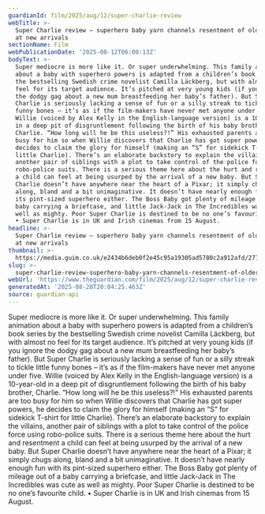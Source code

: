 ```yaml
---
guardianId: film/2025/aug/12/super-charlie-review
webTitle: >-
  Super Charlie review – superhero baby yarn channels resentment of older kids
  at new arrivals
sectionName: Film
webPublicationDate: '2025-08-12T06:00:13Z'
bodyText: >-
  Super mediocre is more like it. Or super underwhelming. This family animation
  about a baby with superhero powers is adapted from a children’s book series by
  the bestselling Swedish crime novelist Camilla Läckberg, but with almost no
  feel for its target audience. It’s pitched at very young kids (if you ignore
  the dodgy gag about a new mum breastfeeding her baby’s father). But Super
  Charlie is seriously lacking a sense of fun or a silly streak to tickle little
  funny bones – it’s as if the film-makers have never met anyone under five.
  Willie (voiced by Alex Kelly in the English-language version) is a 10-year-old
  in a deep pit of disgruntlement following the birth of his baby brother,
  Charlie. “How long will he be this useless?!” His exhausted parents are too
  busy for him so when Willie discovers that Charlie has got super powers, he
  decides to claim the glory for himself (making an “S” for sidekick T-shirt for
  little Charlie). There’s an elaborate backstory to explain the villains,
  another pair of siblings with a plot to take control of the police force using
  robo-police suits. There is a serious theme here about the hurt and resentment
  a child can feel at being usurped by the arrival of a new baby. But Super
  Charlie doesn’t have anywhere near the heart of a Pixar; it simply chugs
  along, bland and a bit unimaginative. It doesn’t have nearly enough fun with
  its pint-sized superhero either. The Boss Baby got plenty of mileage out of a
  baby carrying a briefcase, and little Jack-Jack in The Incredibles was cute as
  well as mighty. Poor Super Charlie is destined to be no one’s favourite child.
  • Super Charlie is in UK and Irish cinemas from 15 August.
headline: >-
  Super Charlie review – superhero baby yarn channels resentment of older kids
  at new arrivals
thumbnail: >-
  https://media.guim.co.uk/e2434b6deb0f2e45c95a19305ad5780c2a912afd/277_0_1350_1080/500.jpg
slug: >-
  super-charlie-review-superhero-baby-yarn-channels-resentment-of-older-kids-at-new-arrivals
webUrl: 'https://www.theguardian.com/film/2025/aug/12/super-charlie-review'
generatedAt: '2025-08-28T20:04:25.463Z'
source: guardian-api
---
```

Super mediocre is more like it. Or super underwhelming. This family animation about a baby with superhero powers is adapted from a children’s book series by the bestselling Swedish crime novelist Camilla Läckberg, but with almost no feel for its target audience. It’s pitched at very young kids (if you ignore the dodgy gag about a new mum breastfeeding her baby’s father). But Super Charlie is seriously lacking a sense of fun or a silly streak to tickle little funny bones – it’s as if the film-makers have never met anyone under five. Willie (voiced by Alex Kelly in the English-language version) is a 10-year-old in a deep pit of disgruntlement following the birth of his baby brother, Charlie. “How long will he be this useless?!” His exhausted parents are too busy for him so when Willie discovers that Charlie has got super powers, he decides to claim the glory for himself (making an “S” for sidekick T-shirt for little Charlie). There’s an elaborate backstory to explain the villains, another pair of siblings with a plot to take control of the police force using robo-police suits. There is a serious theme here about the hurt and resentment a child can feel at being usurped by the arrival of a new baby. But Super Charlie doesn’t have anywhere near the heart of a Pixar; it simply chugs along, bland and a bit unimaginative. It doesn’t have nearly enough fun with its pint-sized superhero either. The Boss Baby got plenty of mileage out of a baby carrying a briefcase, and little Jack-Jack in The Incredibles was cute as well as mighty. Poor Super Charlie is destined to be no one’s favourite child. • Super Charlie is in UK and Irish cinemas from 15 August.
